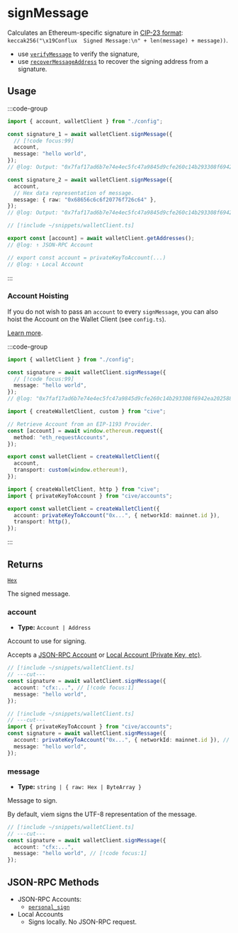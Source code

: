 # signMessage

Calculates an Ethereum-specific signature in [CIP-23 format](https://github.com/Conflux-Chain/CIPs/blob/master/CIPs/cip-23.md): `keccak256("\x19Conflux  Signed Message:\n" + len(message) + message))`.

- use [`verifyMessage`](#TODO) to verify the signature,
- use [`recoverMessageAddress`](#TODO) to recover the signing address from a signature.

## Usage

:::code-group

```ts twoslash [example.ts]
import { account, walletClient } from "./config";

const signature_1 = await walletClient.signMessage({
  // [!code focus:99]
  account,
  message: "hello world",
});
// @log: Output: "0x7faf17ad6b7e74e4ec5fc47a9845d9cfe260c14b293308f6942ea202588073df4801eb7a2877ccb895bf42d57644c3818eded847bc03edd63fb36574df90699801"

const signature_2 = await walletClient.signMessage({
  account,
  // Hex data representation of message.
  message: { raw: "0x68656c6c6f20776f726c64" },
});
// @log: Output: "0x7faf17ad6b7e74e4ec5fc47a9845d9cfe260c14b293308f6942ea202588073df4801eb7a2877ccb895bf42d57644c3818eded847bc03edd63fb36574df90699801"
```

```ts twoslash [config.ts] filename="client.ts"
// [!include ~/snippets/walletClient.ts]

export const [account] = await walletClient.getAddresses();
// @log: ↑ JSON-RPC Account

// export const account = privateKeyToAccount(...)
// @log: ↑ Local Account
```

:::

### Account Hoisting

If you do not wish to pass an `account` to every `signMessage`, you can also hoist the Account on the Wallet Client (see `config.ts`).

[Learn more](/docs/clients/wallet#withaccount).

:::code-group

```ts [example.ts]
import { walletClient } from "./config";

const signature = await walletClient.signMessage({
  // [!code focus:99]
  message: "hello world",
});
// @log: "0x7faf17ad6b7e74e4ec5fc47a9845d9cfe260c14b293308f6942ea202588073df4801eb7a2877ccb895bf42d57644c3818eded847bc03edd63fb36574df90699801"
```

```ts [JSON-RPC Account]
import { createWalletClient, custom } from "cive";

// Retrieve Account from an EIP-1193 Provider.
const [account] = await window.ethereum.request({
  method: "eth_requestAccounts",
});

export const walletClient = createWalletClient({
  account,
  transport: custom(window.ethereum!),
});
```

```ts [Local Account]
import { createWalletClient, http } from "cive";
import { privateKeyToAccount } from "cive/accounts";

export const walletClient = createWalletClient({
  account: privateKeyToAccount("0x...", { networkId: mainnet.id }),
  transport: http(),
});
```

:::

## Returns

[`Hex`](#TODO)

The signed message.

### account

- **Type:** `Account | Address`

Account to use for signing.

Accepts a [JSON-RPC Account](/docs/clients/wallet#json-rpc-accounts) or [Local Account (Private Key, etc)](/docs/clients/wallet#local-accounts-private-key-mnemonic-etc).

```ts twoslash
// [!include ~/snippets/walletClient.ts]
// ---cut---
const signature = await walletClient.signMessage({
  account: "cfx:...", // [!code focus:1]
  message: "hello world",
});
```

```ts twoslash
// [!include ~/snippets/walletClient.ts]
// ---cut---
import { privateKeyToAccount } from "cive/accounts";
const signature = await walletClient.signMessage({
  account: privateKeyToAccount("0x...", { networkId: mainnet.id }), // [!code focus:1]
  message: "hello world",
});
```

### message

- **Type:** `string | { raw: Hex | ByteArray }`

Message to sign.

By default, viem signs the UTF-8 representation of the message.

```ts twoslash
// [!include ~/snippets/walletClient.ts]
// ---cut---
const signature = await walletClient.signMessage({
  account: "cfx:...",
  message: "hello world", // [!code focus:1]
});
```

## JSON-RPC Methods

- JSON-RPC Accounts:
  - [`personal_sign`](#TODO)
- Local Accounts
  - Signs locally. No JSON-RPC request.
